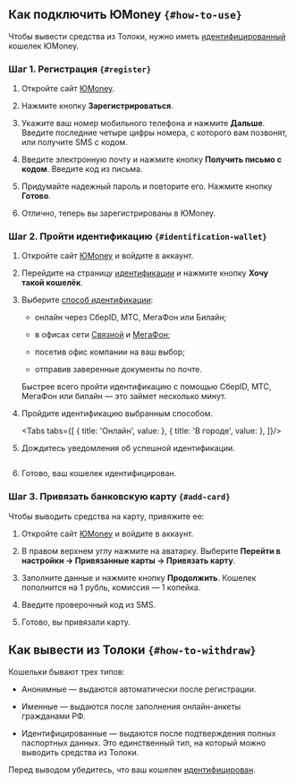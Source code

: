 
## Как подключить ЮMoney `{#how-to-use}`

<Note mode="warning" title="Важно">

Чтобы вывести средства из Толоки, нужно иметь [идентифицированный](#identification-wallet) кошелек ЮMoney.

</Note>

### Шаг 1. Регистрация `{#register}`

1. Откройте сайт [ЮMoney](https://yoomoney.ru/?lang=ru).

1. Нажмите кнопку **Зарегистрироваться**.

1. Укажите ваш номер мобильного телефона и нажмите **Дальше**. Введите последние четыре цифры номера, с которого вам позвонят, или получите SMS с кодом.

1. Введите электронную почту и нажмите кнопку **Получить письмо с кодом**. Введите код из&nbsp;письма.

1. Придумайте надежный пароль и повторите его. Нажмите кнопку **Готово**.

1. Отлично, теперь вы зарегистрированы в&nbsp;ЮMoney.

### Шаг 2. Пройти идентификацию `{#identification-wallet}`

1. Откройте сайт [ЮMoney](https://yoomoney.ru/?lang=ru) и войдите в&nbsp;аккаунт.

1. Перейдите на&nbsp;страницу [идентификации](https://yoomoney.ru/id?lang=ru)&nbsp;и&nbsp;нажмите кнопку **Хочу такой кошелёк**.

1. Выберите [способ идентификации](https://yoomoney.ru/id/methods?lang=ru):

    - онлайн через СберID, МТС, МегаФон или Билайн;

    - в офисах сети [Связной](https://clck.ru/SxwhG) и [МегаФон](https://clck.ru/Sxwg7);

    - посетив&nbsp;офис компании на&nbsp;ваш выбор;

    - отправив&nbsp;заверенные документы по&nbsp;почте.

    <Note mode="note" title="Примечание">

    Быстрее всего&nbsp;пройти идентификацию с помощью СберID, МТС, МегаФон или билайн&nbsp;— это&nbsp;займет несколько&nbsp;минут.

    </Note>

1. Пройдите идентификацию выбранным способом.

    <Tabs tabs={[
      { title: 'Онлайн', value: <RuYoomoneyList1/> },
      { title: 'В городе', value: <RuYoomoneyList2/> },
    ]}/>

1. Дождитесь уведомления об успешной идентификации.

   <Image width="320px" withBackground imageId="1677848454714" alt="" />

1. Готово, ваш кошелек идентифицирован.

### Шаг 3. Привязать банковскую карту `{#add-card}`

Чтобы выводить средства на&nbsp;карту, привяжите ее:

1. Откройте сайт [ЮMoney](https://yoomoney.ru/?lang=ru) и войдите в&nbsp;аккаунт.

1. В&nbsp;правом верхнем углу нажмите на&nbsp;аватарку. Выберите **Перейти в настройки → Привязанные карты → Привязать карту**.

1. Заполните данные и нажмите кнопку **Продолжить**. Кошелек пополнится на&nbsp;1&nbsp;рубль, комиссия&nbsp;— 1&nbsp;копейка.

1. Введите проверочный код из&nbsp;SMS.

1. Готово, вы привязали карту.

## Как вывести из Толоки `{#how-to-withdraw}`

<Note mode="warning" title="Важно">

Кошельки бывают трех типов:

- Анонимные — выдаются автоматически после регистрации.

- Именные — выдаются после заполнения онлайн-анкеты гражданами РФ.

- Идентифицированные — выдаются после подтверждения полных паспортных данных. Это единственный тип, на который можно выводить средства из Толоки.

Перед выводом убедитесь, что ваш кошелек [идентифицирован](#identification-wallet).

</Note>
